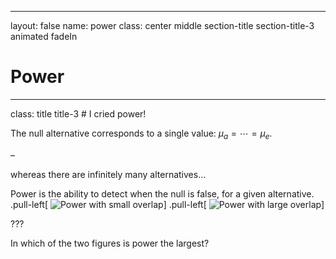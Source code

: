 
---
  
  layout: false
name: power
class: center middle section-title section-title-3 animated fadeIn

# Power

---
  
  class: title title-3
# I cried power!

The null alternative corresponds to a single value: $\mu_a = \cdots = \mu_e$.

--
  
  whereas there are infinitely many alternatives...

Power is the ability to detect when the null is false, for a given alternative.
.pull-left[
  ![Power with small overlap](img/02/power1-1.png)
]
.pull-left[
  ![Power with large overlap](img/02/power2-1.png)
]

???
  
  In which of the two figures is power the largest?
  